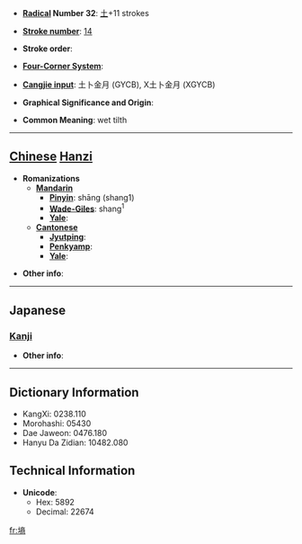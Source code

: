 * '''[[Wiktionary:Chinese radical index| Radical]] Number 32''': [[Wiktionary:Chinese radical index 土|土]]+11 strokes

* '''[[Wiktionary:Chinese total strokes index|Stroke number]]''': [[Wiktionary:Chinese total strokes index 14|14]]

* '''Stroke order''': 

* '''[[Wiktionary:Chinese four corner index|Four-Corner System]]''': 

* '''[[Wiktionary:Chinese Cangjie index|Cangjie input]]''': 土卜金月 (GYCB), X土卜金月 (XGYCB)

* '''Graphical Significance and Origin''': 

* '''Common Meaning''': wet tilth

----

== [[Chinese]] [[Hanzi]] ==

* '''Romanizations'''
** '''[[Mandarin]]'''
*** '''[[Pinyin]]''': shāng (shang1)
*** '''[[Wade-Giles]]''': shang<sup>1</sup>
*** '''[[Yale]]''': 
** '''[[Cantonese]]'''
*** '''[[Jyutping]]''':
*** '''[[Penkyamp]]''': 
*** '''[[Yale]]''': 

* '''Other info''': 

----

==Japanese==
===[[Kanji]]===
{{kanji|on readings=[[しょう]] (shō)
|kun readings=
}}

* '''Other info''':  

----

== Dictionary Information ==

* KangXi: 0238.110
* Morohashi: 05430
* Dae Jaweon: 0476.180
* Hanyu Da Zidian: 10482.080

== Technical Information ==

* '''Unicode''':
** Hex: 5892
** Decimal: 22674

[[fr:墒]]